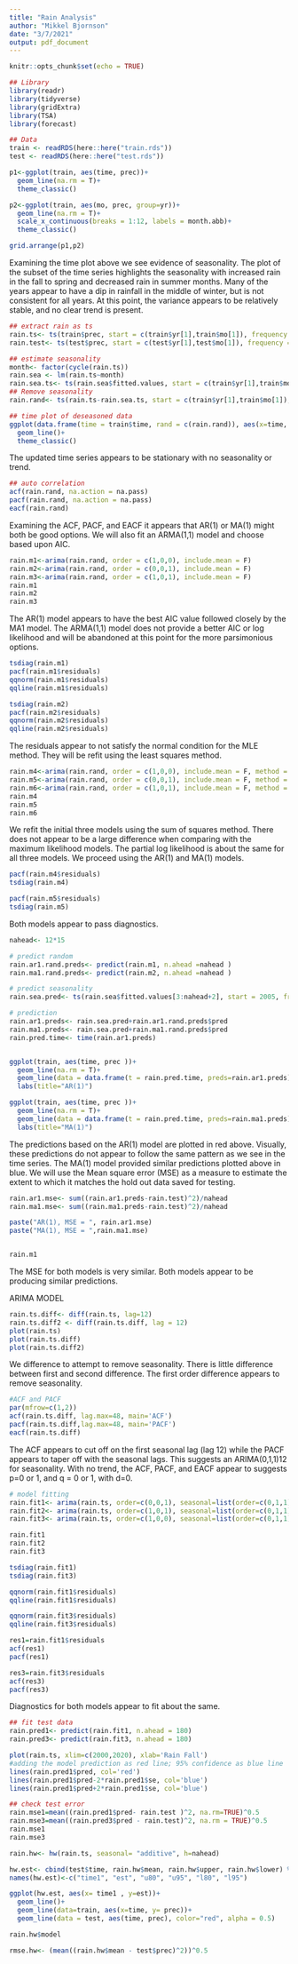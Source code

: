 ---
title: "Rain Analysis"
author: "Mikkel Bjornson"
date: "3/7/2021"
output: pdf_document
---

```{r setup}
knitr::opts_chunk$set(echo = TRUE)

## Library
library(readr)
library(tidyverse)
library(gridExtra)
library(TSA)
library(forecast)

## Data
train <- readRDS(here::here("train.rds"))
test <- readRDS(here::here("test.rds"))
```



```{r exploratory}
p1<-ggplot(train, aes(time, prec))+
  geom_line(na.rm = T)+
  theme_classic()

p2<-ggplot(train, aes(mo, prec, group=yr))+
  geom_line(na.rm = T)+
  scale_x_continuous(breaks = 1:12, labels = month.abb)+
  theme_classic()

grid.arrange(p1,p2)
```



Examining the time plot above we see evidence of seasonality. The plot of the subset of the time series highlights the seasonality with increased rain in the fall to spring and decreased rain in summer months. Many of the years appear to have a dip in rainfall in the middle of winter, but is not consistent for all years. At this point, the variance appears to be relatively stable, and no clear trend is present. 

```{r}
## extract rain as ts
rain.ts<- ts(train$prec, start = c(train$yr[1],train$mo[1]), frequency = 12)
rain.test<- ts(test$prec, start = c(test$yr[1],test$mo[1]), frequency = 12)

## estimate seasonality
month<- factor(cycle(rain.ts))
rain.sea <- lm(rain.ts~month)
rain.sea.ts<- ts(rain.sea$fitted.values, start = c(train$yr[1],train$mo[1]), frequency = 12)
## Remove seasonality
rain.rand<- ts(rain.ts-rain.sea.ts, start = c(train$yr[1],train$mo[1]), frequency = 12)

## time plot of deseasoned data
ggplot(data.frame(time = train$time, rand = c(rain.rand)), aes(x=time, y=rand))+
  geom_line()+
  theme_classic()


```

The updated time series appears to be stationary with no seasonality or trend. 

```{r}
## auto correlation
acf(rain.rand, na.action = na.pass)
pacf(rain.rand, na.action = na.pass)
eacf(rain.rand)
```

Examining the ACF, PACF, and EACF it appears that AR(1) or MA(1) might both be good options. We will also fit an ARMA(1,1) model and choose based upon AIC. 


```{r}
rain.m1<-arima(rain.rand, order = c(1,0,0), include.mean = F)
rain.m2<-arima(rain.rand, order = c(0,0,1), include.mean = F)
rain.m3<-arima(rain.rand, order = c(1,0,1), include.mean = F)
rain.m1
rain.m2
rain.m3
```


The AR(1) model appears to have the best AIC value followed closely by the MA1 model. The ARMA(1,1) model does not provide a better AIC or log likelihood and will be abandoned at this point for the more parsimonious options. 

```{r}
tsdiag(rain.m1)
pacf(rain.m1$residuals)
qqnorm(rain.m1$residuals)
qqline(rain.m1$residuals)

tsdiag(rain.m2)
pacf(rain.m2$residuals)
qqnorm(rain.m2$residuals)
qqline(rain.m2$residuals)


```

The residuals appear to not satisfy the normal condition for the MLE method. They will be refit using the least squares method. 


```{r}
rain.m4<-arima(rain.rand, order = c(1,0,0), include.mean = F, method = 'CSS')
rain.m5<-arima(rain.rand, order = c(0,0,1), include.mean = F, method = 'CSS')
rain.m6<-arima(rain.rand, order = c(1,0,1), include.mean = F, method = 'CSS')
rain.m4
rain.m5
rain.m6
```

We refit the initial three models using the sum of squares method. There does not appear to be a large difference when comparing with the maximum likelihood models. The partial log likelihood is about the same for all three models. We proceed using the AR(1) and MA(1) models. 

```{r}
pacf(rain.m4$residuals)
tsdiag(rain.m4)

pacf(rain.m5$residuals)
tsdiag(rain.m5)
```

Both models appear to pass diagnostics. 


```{r}
nahead<- 12*15

# predict random
rain.ar1.rand.preds<- predict(rain.m1, n.ahead =nahead )
rain.ma1.rand.preds<- predict(rain.m2, n.ahead =nahead )

# predict seasonality
rain.sea.pred<- ts(rain.sea$fitted.values[3:nahead+2], start = 2005, frequency = 12)

# prediction
rain.ar1.preds<- rain.sea.pred+rain.ar1.rand.preds$pred
rain.ma1.preds<- rain.sea.pred+rain.ma1.rand.preds$pred
rain.pred.time<- time(rain.ar1.preds)


ggplot(train, aes(time, prec ))+
  geom_line(na.rm = T)+
  geom_line(data = data.frame(t = rain.pred.time, preds=rain.ar1.preds), aes(x=t, y=preds), col='red')+
  labs(title="AR(1)")

ggplot(train, aes(time, prec ))+
  geom_line(na.rm = T)+
  geom_line(data = data.frame(t = rain.pred.time, preds=rain.ma1.preds), aes(x=t, y=preds), col='blue')+
  labs(title="MA(1)")
```

The predictions based on the AR(1) model are plotted in red above. Visually, these predictions do not appear to follow the same pattern as we see in the time series. The MA(1) model provided similar predictions plotted above in blue. We will use the Mean square error (MSE) as a measure to estimate the extent to which it matches the hold out data saved for testing. 

```{r}


rain.ar1.mse<- sum((rain.ar1.preds-rain.test)^2)/nahead
rain.ma1.mse<- sum((rain.ma1.preds-rain.test)^2)/nahead

paste("AR(1), MSE = ", rain.ar1.mse)
paste("MA(1), MSE = ",rain.ma1.mse)


rain.m1
```

The MSE for both models is very similar. Both models appear to be producing similar predictions. 



ARIMA MODEL

```{r}

rain.ts.diff<- diff(rain.ts, lag=12)
rain.ts.diff2 <- diff(rain.ts.diff, lag = 12)
plot(rain.ts)
plot(rain.ts.diff)
plot(rain.ts.diff2)

```
We difference to attempt to remove seasonality. There is little difference between first and second difference. The first order difference appears to remove seasonality.


```{r}
#ACF and PACF
par(mfrow=c(1,2))
acf(rain.ts.diff, lag.max=48, main='ACF')
pacf(rain.ts.diff,lag.max=48, main='PACF')
eacf(rain.ts.diff)
```

The ACF appears to cut off on the first seasonal lag (lag 12) while the PACF appears to taper off with the seasonal lags. This suggests an ARIMA(0,1,1)12 for seasonality. With no trend, the ACF, PACF, and EACF appear to suggests p=0 or 1, and q = 0 or 1, with d=0. 

```{r}
# model fitting
rain.fit1<- arima(rain.ts, order=c(0,0,1), seasonal=list(order=c(0,1,1), period=12))
rain.fit2<- arima(rain.ts, order=c(1,0,1), seasonal=list(order=c(0,1,1), period=12))
rain.fit3<- arima(rain.ts, order=c(1,0,0), seasonal=list(order=c(0,1,1), period=12))

rain.fit1
rain.fit2
rain.fit3
```

```{r}
tsdiag(rain.fit1)
tsdiag(rain.fit3)

qqnorm(rain.fit1$residuals)
qqline(rain.fit1$residuals)

qqnorm(rain.fit3$residuals)
qqline(rain.fit3$residuals)

res1=rain.fit1$residuals
acf(res1)
pacf(res1)

res3=rain.fit3$residuals
acf(res3)
pacf(res3)
```

Diagnostics for both models appear to fit about the same. 

```{r}
## fit test data
rain.pred1<- predict(rain.fit1, n.ahead = 180)
rain.pred3<- predict(rain.fit3, n.ahead = 180)

plot(rain.ts, xlim=c(2000,2020), xlab='Rain Fall')
#adding the model prediction as red line; 95% confidence as blue line
lines(rain.pred1$pred, col='red')
lines(rain.pred1$pred-2*rain.pred1$se, col='blue')
lines(rain.pred1$pred+2*rain.pred1$se, col='blue')
```


```{r}
## check test error
rain.mse1=mean((rain.pred1$pred- rain.test )^2, na.rm=TRUE)^0.5
rain.mse3=mean((rain.pred3$pred - rain.test)^2, na.rm = TRUE)^0.5
rain.mse1
rain.mse3
```

```{r}
rain.hw<- hw(rain.ts, seasonal= "additive", h=nahead)

hw.est<- cbind(test$time, rain.hw$mean, rain.hw$upper, rain.hw$lower) %>% as.data.frame()
names(hw.est)<-c("time1", "est", "u80", "u95", "l80", "l95")

ggplot(hw.est, aes(x= time1 , y=est))+
  geom_line()+
  geom_line(data=train, aes(x=time, y= prec))+
  geom_line(data = test, aes(time, prec), color="red", alpha = 0.5)

rain.hw$model
```

```{r}
rmse.hw<- (mean((rain.hw$mean - test$prec)^2))^0.5
```







